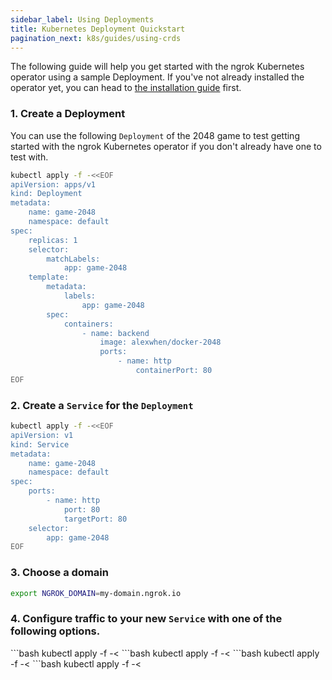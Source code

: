 ```yaml
---
sidebar_label: Using Deployments
title: Kubernetes Deployment Quickstart
pagination_next: k8s/guides/using-crds
---
```



The following guide will help you get started with the ngrok Kubernetes operator using a sample Deployment.
If you've not already installed the operator yet, you can head to [the installation guide](/k8s/installation/install) first.

### 1. Create a Deployment

You can use the following `Deployment` of the 2048 game to test getting started with the ngrok Kubernetes operator if you don't already
have one to test with.

```bash
kubectl apply -f -<<EOF
apiVersion: apps/v1
kind: Deployment
metadata:
	name: game-2048
	namespace: default
spec:
	replicas: 1
	selector:
		matchLabels:
			app: game-2048
	template:
		metadata:
			labels:
				app: game-2048
		spec:
			containers:
				- name: backend
					image: alexwhen/docker-2048
					ports:
						- name: http
							containerPort: 80
EOF
```

### 2. Create a `Service` for the `Deployment`

```bash
kubectl apply -f -<<EOF
apiVersion: v1
kind: Service
metadata:
	name: game-2048
	namespace: default
spec:
	ports:
		- name: http
			port: 80
			targetPort: 80
	selector:
		app: game-2048
EOF
```

### 3. Choose a domain

```bash
export NGROK_DOMAIN=my-domain.ngrok.io
```

### 4. Configure traffic to your new `Service` with one of the following options.

<Tabs groupId="k8s" queryString="k8s">
	<TabItem value="AgentEndpoint" label="Agent Endpoint" default>
	```bash
		kubectl apply -f -<<EOF
		apiVersion: ngrok.k8s.ngrok.com/v1alpha1
		kind: AgentEndpoint
		metadata:
			name: game-2048
			namespace: default
		spec:
			bindings:
			- public
			upstream:
				url: http://game-2048.default:80
			url: https://$NGROK_DOMAIN
		EOF
	```
	</TabItem>
	<TabItem value="CloudEndpoint" label="Cloud and Agent Endpoint" default>
	```bash
	kubectl apply -f -<<EOF
	apiVersion: ngrok.k8s.ngrok.com/v1alpha1
	kind: CloudEndpoint
	metadata:
		name: game-2048
		namespace: default
	spec:
		url: https://$NGROK_DOMAIN
		trafficPolicy:
			policy:
				on_http_request:
				- name: game-2048
					actions:
					- type: forward-internal
						config:
							url: https://game-2048.internal
	---
	apiVersion: ngrok.k8s.ngrok.com/v1alpha1
	kind: AgentEndpoint
	metadata:
		name: game-2048
		namespace: default
	spec:
		bindings:
		- public
		url: https://game-2048.internal
		upstream:
			url: http://game-2048.internal:80
	EOF
	```
	</TabItem>
	<TabItem value="Ingress" label="Ingress" default>
	```bash
	kubectl apply -f -<<EOF
	apiVersion: networking.k8s.io/v1
	kind: Ingress
	metadata:
		name: game-2048-ingress
		namespace: default
	spec:
		ingressClassName: ngrok
		rules:
			- host: $NGROK_DOMAIN
				http:
					paths:
						- path: /
							pathType: Prefix
							backend:
								service:
									name: game-2048
									port:
										number: 80
	EOF
	```
	</TabItem>
	<TabItem value="GWAPI" label="Gateway API" default>
	```bash
	kubectl apply -f -<<EOF
	apiVersion: gateway.networking.k8s.io/v1
	kind: Gateway
	metadata:
		name: ngrok-gateway
		namespace: default
	spec:
		gatewayClassName: ngrok
		listeners:
			- name: http
				protocol: HTTP
				port: 80
				hostname: "$NGROK_DOMAIN"
				allowedRoutes:
					namespaces:
						from: Same
	---
	apiVersion: gateway.networking.k8s.io/v1
	kind: HTTPRoute
	metadata:
		name: game-2048-route
		namespace: default
	spec:
		parentRefs:
		- group: gateway.networking.k8s.io
			kind: Gateway
			name: ngrok-gateway
			namespace: default
		hostnames:
		- "$NGROK_DOMAIN"
		rules:
		- matches:
			- path:
					type: PathPrefix
					value: /
			backendRefs:
			- name: game-2048
				port: 80
	EOF
	```
	</TabItem>
</Tabs>

